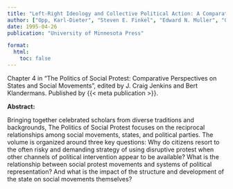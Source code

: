 ```yaml
---
title: "Left-Right Ideology and Collective Political Action: A Comparative Analysis of Germany, Israel, and Peru"
author: ["Opp, Karl-Dieter", "Steven E. Finkel", "Edward N. Muller", "Gadi Wolfsfeld", "Henry A. Dietz", "Jerrold D. Green"]
date: 1995-04-26
publication: "University of Minnesota Press"

format:
  html:
    toc: false
---
```


Chapter 4 in "The Politics of Social Protest: Comparative Perspectives on States and Social Movements", edited by J. Craig Jenkins and Bert Klandermans. Published by {{< meta publication >}}.

**Abstract:**

::: justify-text
Bringing together celebrated scholars from diverse traditions and backgrounds, The Politics of Social Protest focuses on the reciprocal relationships among social movements, states, and political parties. The volume is organized around three key questions: Why do citizens resort to the often risky and demanding strategy of using disruptive protest when other channels of political intervention appear to be available? What is the relationship between social protest movements and systems of political representation? And what is the impact of the structure and development of the state on social movements themselves?
:::
